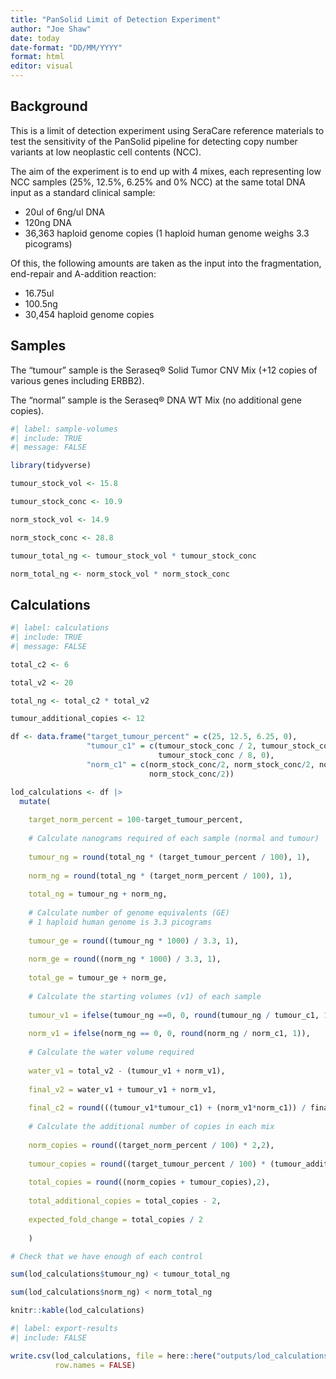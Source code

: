 ```yaml
---
title: "PanSolid Limit of Detection Experiment"
author: "Joe Shaw"
date: today
date-format: "DD/MM/YYYY"
format: html
editor: visual
---
```


## Background

This is a limit of detection experiment using SeraCare reference materials to test the sensitivity of the PanSolid pipeline for detecting copy number variants at low neoplastic cell contents (NCC).

The aim of the experiment is to end up with 4 mixes, each representing low NCC samples (25%, 12.5%, 6.25% and 0% NCC) at the same total DNA input as a standard clinical sample:

- 20ul of 6ng/ul DNA
- 120ng DNA 
- 36,363 haploid genome copies (1 haploid human genome weighs 3.3 picograms)

Of this, the following amounts are taken as the input into the fragmentation, end-repair and A-addition reaction:

- 16.75ul
- 100.5ng
- 30,454 haploid genome copies

## Samples

The "tumour" sample is the Seraseq® Solid Tumor CNV Mix (+12 copies of various genes including ERBB2).

The "normal" sample is the Seraseq® DNA WT Mix (no additional gene copies).

```r
#| label: sample-volumes
#| include: TRUE
#| message: FALSE

library(tidyverse)

tumour_stock_vol <- 15.8

tumour_stock_conc <- 10.9 

norm_stock_vol <- 14.9

norm_stock_conc <- 28.8

tumour_total_ng <- tumour_stock_vol * tumour_stock_conc

norm_total_ng <- norm_stock_vol * norm_stock_conc

```

## Calculations

```r
#| label: calculations
#| include: TRUE
#| message: FALSE

total_c2 <- 6

total_v2 <- 20

total_ng <- total_c2 * total_v2

tumour_additional_copies <- 12

df <- data.frame("target_tumour_percent" = c(25, 12.5, 6.25, 0),
                 "tumour_c1" = c(tumour_stock_conc / 2, tumour_stock_conc / 4, 
                                 tumour_stock_conc / 8, 0),
                 "norm_c1" = c(norm_stock_conc/2, norm_stock_conc/2, norm_stock_conc/2, 
                               norm_stock_conc/2))

lod_calculations <- df |> 
  mutate(
    
    target_norm_percent = 100-target_tumour_percent,
    
    # Calculate nanograms required of each sample (normal and tumour)
    
    tumour_ng = round(total_ng * (target_tumour_percent / 100), 1),
    
    norm_ng = round(total_ng * (target_norm_percent / 100), 1),
    
    total_ng = tumour_ng + norm_ng,
    
    # Calculate number of genome equivalents (GE) 
    # 1 haploid human genome is 3.3 picograms
    
    tumour_ge = round((tumour_ng * 1000) / 3.3, 1),
    
    norm_ge = round((norm_ng * 1000) / 3.3, 1),
    
    total_ge = tumour_ge + norm_ge,
    
    # Calculate the starting volumes (v1) of each sample
    
    tumour_v1 = ifelse(tumour_ng ==0, 0, round(tumour_ng / tumour_c1, 1)),
    
    norm_v1 = ifelse(norm_ng == 0, 0, round(norm_ng / norm_c1, 1)),
    
    # Calculate the water volume required
    
    water_v1 = total_v2 - (tumour_v1 + norm_v1),
    
    final_v2 = water_v1 + tumour_v1 + norm_v1,
    
    final_c2 = round(((tumour_v1*tumour_c1) + (norm_v1*norm_c1)) / final_v2,0),
    
    # Calculate the additional number of copies in each mix
    
    norm_copies = round((target_norm_percent / 100) * 2,2),
    
    tumour_copies = round((target_tumour_percent / 100) * (tumour_additional_copies + 2),2),
    
    total_copies = round((norm_copies + tumour_copies),2),
    
    total_additional_copies = total_copies - 2,
    
    expected_fold_change = total_copies / 2
    
    )

# Check that we have enough of each control

sum(lod_calculations$tumour_ng) < tumour_total_ng

sum(lod_calculations$norm_ng) < norm_total_ng

knitr::kable(lod_calculations)

```

```r
#| label: export-results
#| include: FALSE

write.csv(lod_calculations, file = here::here("outputs/lod_calculations.csv"),
          row.names = FALSE)

```
